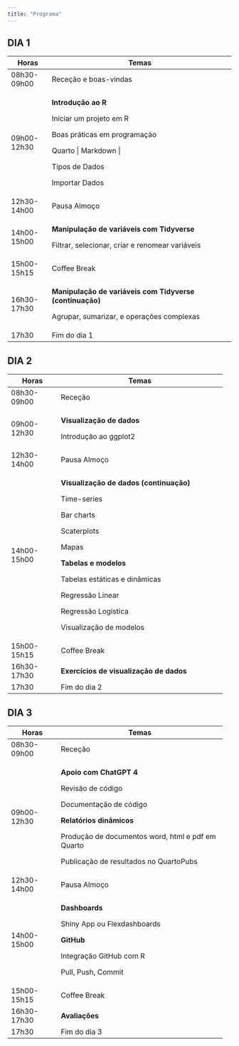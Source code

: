 ```yaml
---
title: "Programa"
---
```


## DIA 1

+-------------+-----------------------------------------------------------+
| Horas       | Temas                                                     |
+=============+===========================================================+
| 08h30-09h00 | Receção e boas-vindas                                     |
+-------------+-----------------------------------------------------------+
| 09h00-12h30 | **Introdução ao R**                                       |
|             |                                                           |
|             | Iniciar um projeto em R                                   |
|             |                                                           |
|             | Boas práticas em programação                              |
|             |                                                           |
|             | Quarto | Markdown                                        |
|             |                                                           |
|             | Tipos de Dados                                            |
|             |                                                           |
|             | Importar Dados                                            |
+-------------+-----------------------------------------------------------+
| 12h30-14h00 | Pausa Almoço                                              |
+-------------+-----------------------------------------------------------+
| 14h00-15h00 | **Manipulação de variáveis com Tidyverse**                |
|             |                                                           |
|             | Filtrar, selecionar, criar e renomear variáveis           |
+-------------+-----------------------------------------------------------+
| 15h00-15h15 | Coffee Break                                              |
+-------------+-----------------------------------------------------------+
| 16h30-17h30 | **Manipulação de variáveis com Tidyverse (continuação)**  |
|             |                                                           |
|             | Agrupar, sumarizar, e operações complexas                 |
+-------------+-----------------------------------------------------------+
| 17h30       | Fim do dia 1                                              |
+-------------+-----------------------------------------------------------+

## DIA 2

+---------------+----------------------------------------------------+
| Horas         | Temas                                              |
+===============+====================================================+
| 08h30-09h00   | Receção                                            |
+---------------+----------------------------------------------------+
| 09h00-12h30   | **Visualização de dados**                          |
|               |                                                    |
|               | Introdução ao ggplot2                              |
+---------------+----------------------------------------------------+
| 12h30-14h00   | Pausa Almoço                                       |
+---------------+----------------------------------------------------+
| 14h00-15h00   | **Visualização de dados (continuação)**            |
|               |                                                    |
|               | Time-series                                        |
|               |                                                    |
|               | Bar charts                                         |
|               |                                                    |
|               | Scaterplots                                        |
|               |                                                    |
|               | Mapas                                              |
|               |                                                    |
|               | **Tabelas e modelos**                              |
|               |                                                    |
|               | Tabelas estáticas e dinâmicas                      |
|               |                                                    |
|               | Regressão Linear                                   |
|               |                                                    |
|               | Regressão Logística                                |
|               |                                                    |
|               | Visualização de modelos                            |
+---------------+----------------------------------------------------+
| 15h00-15h15   | Coffee Break                                       |
+---------------+----------------------------------------------------+
| 16h30-17h30   | **Exercícios de visualização de dados**            |
+---------------+----------------------------------------------------+
| 17h30         | Fim do dia 2                                       |
+---------------+----------------------------------------------------+

## DIA 3

+---------------+----------------------------------------------------+
| Horas         | Temas                                              |
+===============+====================================================+
| 08h30-09h00   | Receção                                            |
+---------------+----------------------------------------------------+
| 09h00-12h30   | **Apoio com ChatGPT 4**                            |
|               |                                                    |
|               | Revisão de código                                  |
|               |                                                    |
|               | Documentação de código                             |
|               |                                                    |
|               | **Relatórios dinâmicos**                           |
|               |                                                    |
|               | Produção de documentos word, html e pdf em Quarto  |
|               |                                                    |
|               | Publicação de resultados no QuartoPubs             |
+---------------+----------------------------------------------------+
| 12h30-14h00   | Pausa Almoço                                       |
+---------------+----------------------------------------------------+
| 14h00-15h00   | **Dashboards**                                     |
|               |                                                    |
|               | Shiny App ou Flexdashboards                        |
|               |                                                    |
|               | **GitHub**                                         |
|               |                                                    |
|               | Integração GitHub com R                            |
|               |                                                    |
|               | Pull, Push, Commit                                 |
+---------------+----------------------------------------------------+
| 15h00-15h15   | Coffee Break                                       |
+---------------+----------------------------------------------------+
| 16h30-17h30   | **Avaliações**                                     |
+---------------+----------------------------------------------------+
| 17h30         | Fim do dia 3                                       |
+---------------+----------------------------------------------------+
